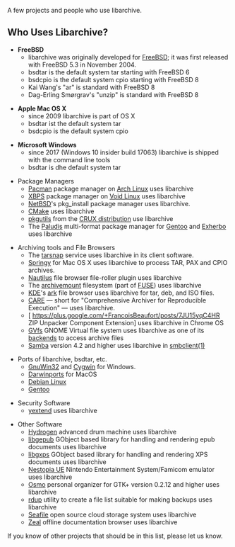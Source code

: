 A few projects and people who use libarchive.

== Who Uses Libarchive? ==

* '''FreeBSD'''
** libarchive was originally developed for [http://freebsd.org/ FreeBSD]; it was first released with FreeBSD 5.3 in November 2004.
** bsdtar is the default system tar starting with FreeBSD 6
** bsdcpio is the default system cpio starting with FreeBSD 8
** Kai Wang's "ar" is standard with FreeBSD 8
** Dag-Erling Smørgrav's "unzip" is standard with FreeBSD 8

* '''Apple Mac OS X'''
** since 2009 libarchive is part of OS X
** bsdtar ist the default system tar
** bsdcpio is the default system cpio

* '''Microsoft Windows'''
** since 2017 (Windows 10 insider build 17063) libarchive is shipped with the command line tools
** bsdtar is dhe default system tar

* Package Managers
** [http://www.archlinux.org/pacman/ Pacman] package manager on [http://www.archlinux.org/ Arch Linux] uses libarchive
** [http://xtraeme.github.io/xbps XBPS] package manager on [http://www.voidlinux.eu/ Void Linux] uses libarchive
** [http://www.netbsd.org/ NetBSD]'s pkg_install package manager uses libarchive.
** [http://cmake.org/ CMake] uses libarchive
** [http://crux.nu/gitweb/?p=tools/pkgutils.git pkgutils] from the [http://crux.nu/ CRUX distribution] use libarchive
** The [http://paludis.pioto.org/ Paludis] multi-format package manager for [http://www.gentoo.org/ Gentoo] and [http://www.exherbo.org/ Exherbo] uses libarchive

* Archiving tools and File Browsers
** The [http://www.tarsnap.com/ tarsnap] service uses libarchive in its client software.
** [http://www.springyarchiver.com Springy] for Mac OS X uses libarchive to process TAR, PAX and CPIO archives.
** [http://projects.gnome.org/nautilus/ Nautilus] file browser file-roller plugin uses libarchive
** The [http://www.cybernoia.de/software/archivemount/ archivemount] filesystem (part of [http://fuse.sourceforge.net/ FUSE]) uses libarchive
** [http://kde.org/ KDE]'s [http://utils.kde.org/projects/ark/ ark] file browser uses libarchive for tar, deb, and ISO files.
** [http://reproducible.io/ CARE] — short for "Comprehensive Archiver for Reproducible Execution" — uses libarchive.
** [ https://plus.google.com/+FrancoisBeaufort/posts/7JU15yqC4HR ZIP Unpacker Component Extension] uses libarchive in Chrome OS
** [https://wiki.gnome.org/Projects/gvfs GVfs] GNOME Virtual file system uses libarchive as one of its [https://wiki.gnome.org/Projects/gvfs/backends backends] to access archive files
** [https://www.samba.org/ Samba] version 4.2 and higher uses libarchive in [https://www.samba.org/samba/docs/man/manpages/smbclient.1.html smbclient(1)]

* Ports of libarchive, bsdtar, etc.
** [http://gnuwin32.sourceforge.net/ GnuWin32] and [http://cygwin.org/ Cygwin] for Windows.
** [http://libarchive.darwinports.com/ Darwinports] for MacOS
** [http://packages.qa.debian.org/liba/libarchive.html Debian Linux]
** [http://packages.gentoo.org/package/app-arch/libarchive Gentoo]

* Security Software
** [https://github.com/BayshoreNetworks/yextend yextend] uses libarchive

* Other Software
** [http://www.hydrogen-music.org/ Hydrogen] advanced drum machine uses libarchive
** [https://github.com/danigm/libgepub libgepub] GObject based library for handling and rendering epub documents uses libarchive
** [https://wiki.gnome.org/Projects/libgxps libgxps] GObject based library for handling and rendering XPS documents uses libarchive
** [http://0ldsk00l.ca/nestopia/ Nestopia UE] Nintendo Entertainment System/Famicom emulator uses libarchive
** [http://clayo.org/osmo/ Osmo] personal organizer for GTK+ version 0.2.12 and higher uses libarchive 
** [https://github.com/miekg/rdup/ rdup] utility to create a file list suitable for making backups uses libarchive
** [https://github.com/haiwen/seafile/ Seafile] open source cloud storage system uses libarchive
** [https://zealdocs.org/ Zeal] offline documentation browser uses libarchive

If you know of other projects that should be in this list, please let us know.